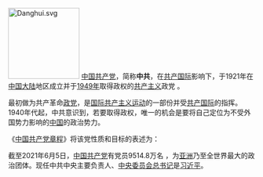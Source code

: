 [[File:Danghui.svg|145px]]
[[中国共产党|中国共产党]]，简称'''中共'''，在[[共产国际|共产国际]]影响下，于1921年在[[中国大陆|中国大陆]]地区成立并于[[1949年|1949年]]取得政权的[[共产主义|共产主义]]政党 。

最初做为共产革命[[政党|政党]]，是[[国际共产主义运动|国际共产主义运动]]的一部份并受[[共产国际|共产国际]]的指挥。1940年代起，中共意识到，若要取得政权，唯一的机会是要将自己定位为不受外国势力影响的[[中国|中国]]的政治势力。

《[[中国共产党章程|中国共产党章程]]》将该党性质和目标的表述为：{{cquote| 中国[[工人阶级|工人阶级]]的先锋队，同时是中国人民和中华民族的先锋队，是中国特色社会主义事业的领导核心，代表中国先进生产力的发展要求，代表中国先进文化的前进方向，代表中国最广大人民的根本利益。党的最高理想和最终目标是实现[[共产主义|共产主义]]。}}

截至2021年6月5日，[[中国共产党|中国共产党]]有党员9514.8万名 ，为[[亚洲|亚洲]]乃至全世界最大的政治团体。现任中共中央主要负责人、[[中国共产党中央委员会总书记|中央委员会总书记]]是[[习近平|习近平]]。